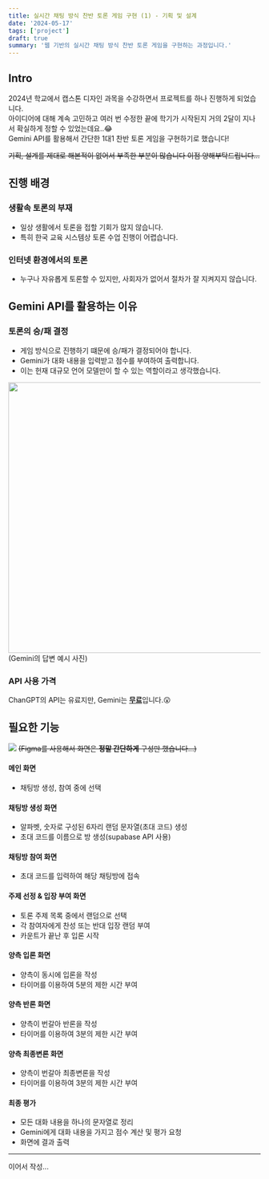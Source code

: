 ```yaml
---
title: 실시간 채팅 방식 찬반 토론 게임 구현 (1) - 기획 및 설계
date: '2024-05-17'
tags: ['project']
draft: true
summary: '웹 기반의 실시간 채팅 방식 찬반 토론 게임을 구현하는 과정입니다.'
---
```

## Intro
2024년 학교에서 캡스톤 디자인 과목을 수강하면서 프로젝트를 하나 진행하게 되었습니다.   
아이디어에 대해 계속 고민하고 여러 번 수정한 끝에 학기가 시작된지 거의 2달이 지나서 확실하게 정할 수 있었는데요..😂   
Gemini API를 활용해서 간단한 1대1 찬반 토론 게임을 구현하기로 했습니다!

~~기획, 설계를 제대로 해본적이 없어서 부족한 부분이 많습니다 이점 양해부탁드립니다...~~

<TOCInline toc={props.toc} exclude="Intro" />

## 진행 배경
### 생활속 토론의 부재
- 일상 생활에서 토론을 접할 기회가 많지 않습니다.
- 특히 한국 교육 시스템상 토론 수업 진행이 어렵습니다.

### 인터넷 환경에서의 토론
- 누구나 자유롭게 토론할 수 있지만, 사회자가 없어서 절차가 잘 지켜지지 않습니다.

## Gemini API를 활용하는 이유
### 토론의 승/패 결정
- 게임 방식으로 진행하기 떄문에 승/패가 결정되어야 합니다.
- Gemini가 대화 내용을 입력받고 점수를 부여하여 출력합니다.
- 이는 헌재 대규모 언어 모델만이 할 수 있는 역할이라고 생각했습니다.

<img src="/static/images/posts/capstone-design-1/gemini-1.png" width="540px"></img>
(Gemini의 답변 예시 사진)

### API 사용 가격
ChanGPT의 API는 유료지만, Gemini는 <u>**무료**</u>입니다.😮

## 필요한 기능
![](/static/images/posts/capstone-design-1/storyboard-1.png)
~~(Figma를 사용해서 화면은 **정말 간단하게** 구성만 했습니다...)~~

#### 메인 화면
- 채팅방 생성, 참여 중에 선택

#### 채팅방 생성 화면
- 알파벳, 숫자로 구성된 6자리 랜덤 문자열(초대 코드) 생성
- 초대 코드를 이름으로 방 생성(supabase API 사용)

#### 채팅방 참여 화면
- 초대 코드를 입력하여 해당 채팅방에 접속

#### 주제 선정 & 입장 부여 화면
- 토론 주제 목록 중에서 랜덤으로 선택
- 각 참여자에게 찬성 또는 반대 입장 랜덤 부여
- 카운트가 끝난 후 입론 시작

#### 양측 입론 화면
- 양측이 동시에 입론을 작성
- 타이머를 이용하여 5분의 제한 시간 부여

#### 양측 반론 화면
- 양측이 번갈아 반론을 작성
- 타이머를 이용하여 3분의 제한 시간 부여

#### 양측 최종변론 화면
- 양측이 번갈아 최종변론을 작성
- 타이머를 이용하여 3분의 제한 시간 부여

#### 최종 평가
- 모든 대화 내용을 하나의 문자열로 정리
- Gemini에게 대화 내용을 가지고 점수 계산 및 평가 요청
- 화면에 결과 출력

- - -
이어서 작성...